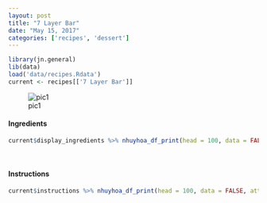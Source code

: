 ```yaml
---
layout: post
title: "7 Layer Bar"
date: "May 15, 2017"
categories: ['recipes', 'dessert']
---
```


```r
library(jn.general)
lib(data)
load('data/recipes.Rdata')
current <- recipes[['7 Layer Bar']]
```

![pic1]( {{"/figure/food/7_Layer_Bar.JPG" | absolute_url }})




#### Ingredients

```r
current$display_ingredients %>% nhuyhoa_df_print(head = 100, data = FALSE, attribute = "class = \"presenttab\"")
```

<br>

#### Instructions

```r
current$instructions %>% nhuyhoa_df_print(head = 100, data = FALSE, attribute = "class = \"presenttabnoh\"")
```

